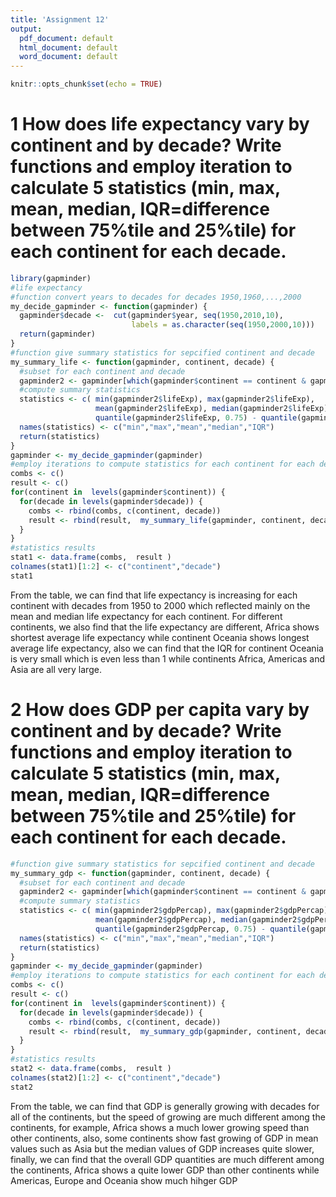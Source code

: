 ```yaml
---
title: 'Assignment 12'
output:
  pdf_document: default
  html_document: default
  word_document: default
---
```


```r
knitr::opts_chunk$set(echo = TRUE)
```


# 1 How does life expectancy vary by continent and by decade? Write functions and employ iteration to calculate 5 statistics (min, max, mean, median, IQR=difference between 75%tile and 25%tile) for each continent for each decade.
 
```r
library(gapminder)
#life expectancy
#function convert years to decades for decades 1950,1960,...,2000
my_decide_gapminder <- function(gapminder) {
  gapminder$decade <-  cut(gapminder$year, seq(1950,2010,10),
                           labels = as.character(seq(1950,2000,10)))
  return(gapminder)
}
#function give summary statistics for sepcified continent and decade
my_summary_life <- function(gapminder, continent, decade) {
  #subset for each continent and decade
  gapminder2 <- gapminder[which(gapminder$continent == continent & gapminder$decade == decade),]
  #compute summary statistics
  statistics <- c( min(gapminder2$lifeExp), max(gapminder2$lifeExp), 
                   mean(gapminder2$lifeExp), median(gapminder2$lifeExp),
                   quantile(gapminder2$lifeExp, 0.75) - quantile(gapminder2$lifeExp, 0.25))
  names(statistics) <- c("min","max","mean","median","IQR")
  return(statistics)
}
gapminder <- my_decide_gapminder(gapminder)
#employ iterations to compute statistics for each continent for each decade
combs <- c()
result <- c()
for(continent in  levels(gapminder$continent)) {
  for(decade in levels(gapminder$decade)) {
    combs <- rbind(combs, c(continent, decade))
    result <- rbind(result,  my_summary_life(gapminder, continent, decade ))
  }
}
#statistics results
stat1 <- data.frame(combs,  result )
colnames(stat1)[1:2] <- c("continent","decade")
stat1

```

From the table, we can find that life expectancy is increasing for each  continent with decades from 1950 to 2000 which reflected mainly on the mean and median life expectancy  for each continent. For different continents, we also find that the life expectancy  are different, Africa shows shortest average  life expectancy while continent Oceania  shows longest average  life expectancy, also we can find that the IQR for continent  Oceania is very small which is even less than 1 while continents Africa, Americas and Asia  are all very large.

# 2 How does GDP per capita vary by continent and by decade? Write functions and employ iteration to calculate 5 statistics (min, max, mean, median, IQR=difference between 75%tile and 25%tile) for each continent for each decade.

```r
#function give summary statistics for sepcified continent and decade
my_summary_gdp <- function(gapminder, continent, decade) {
  #subset for each continent and decade
  gapminder2 <- gapminder[which(gapminder$continent == continent & gapminder$decade == decade),]
  #compute summary statistics
  statistics <- c( min(gapminder2$gdpPercap), max(gapminder2$gdpPercap), 
                   mean(gapminder2$gdpPercap), median(gapminder2$gdpPercap),
                   quantile(gapminder2$gdpPercap, 0.75) - quantile(gapminder2$gdpPercap, 0.25))
  names(statistics) <- c("min","max","mean","median","IQR")
  return(statistics)
}
gapminder <- my_decide_gapminder(gapminder)
#employ iterations to compute statistics for each continent for each decade
combs <- c()
result <- c()
for(continent in  levels(gapminder$continent)) {
  for(decade in levels(gapminder$decade)) {
    combs <- rbind(combs, c(continent, decade))
    result <- rbind(result,  my_summary_gdp(gapminder, continent, decade ))
  }
}
#statistics results
stat2 <- data.frame(combs,  result )
colnames(stat2)[1:2] <- c("continent","decade")
stat2

```

From the table,  we can find that GDP is generally growing with decades for all of the continents, but the 
speed of growing are much different among the  continents, for example, Africa shows a much lower growing speed than other continents, also, some continents show fast growing of GDP in mean values such as Asia but the median values of GDP increases quite slower, finally, we can find that the overall GDP quantities are much different among the continents, Africa shows a quite lower GDP than other continents while  Americas, Europe  and Oceania show much hihger GDP